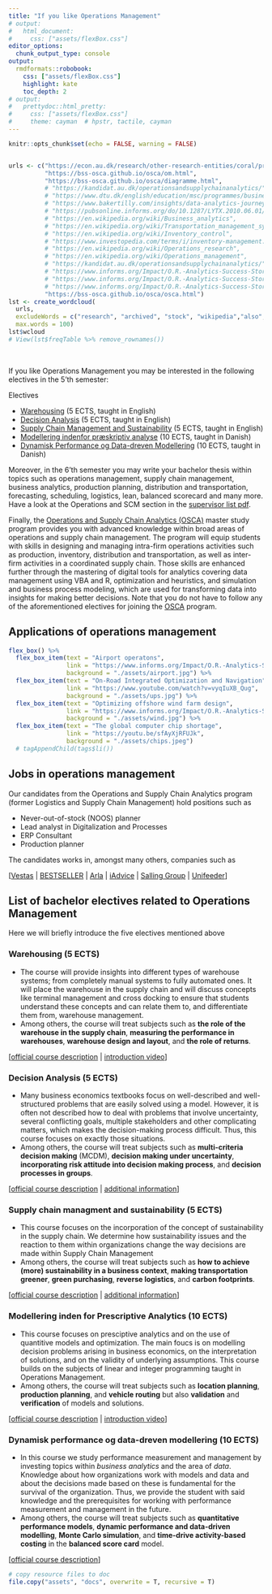 ```yaml
---
title: "If you like Operations Management"
# output: 
#   html_document:
#     css: ["assets/flexBox.css"]
editor_options: 
  chunk_output_type: console
output:
  rmdformats::robobook:
    css: ["assets/flexBox.css"]
    highlight: kate
    toc_depth: 2
# output:
#   prettydoc::html_pretty:
#     css: ["assets/flexBox.css"]
#     theme: cayman  # hpstr, tactile, cayman 
---
```


```r
knitr::opts_chunk$set(echo = FALSE, warning = FALSE)
```

```r
```


```r
urls <- c("https://econ.au.dk/research/other-research-entities/coral/profile/",
          "https://bss-osca.github.io/osca/om.html",
          "https://bss-osca.github.io/osca/diagramme.html",
          # "https://kandidat.au.dk/operationsandsupplychainanalytics/",
          # "https://www.dtu.dk/english/education/msc/programmes/business-analytics",
          # "https://www.bakertilly.com/insights/data-analytics-journey-where-to-start",
          # "https://pubsonline.informs.org/do/10.1287/LYTX.2010.06.01/full/",
          # "https://en.wikipedia.org/wiki/Business_analytics",
          # "https://en.wikipedia.org/wiki/Transportation_management_system",
          # "https://en.wikipedia.org/wiki/Inventory_control",
          # "https://www.investopedia.com/terms/i/inventory-management.asp",
          # "https://en.wikipedia.org/wiki/Operations_research",
          # "https://en.wikipedia.org/wiki/Operations_management",
          # "https://kandidat.au.dk/operationsandsupplychainanalytics/",
          # "https://www.informs.org/Impact/O.R.-Analytics-Success-Stories/Increasing-ride-share-efficiency-Better-outcomes-for-drivers-and-passengers",
          # "https://www.informs.org/Impact/O.R.-Analytics-Success-Stories/Improving-water-quality-with-operations-research",
          # "https://www.informs.org/Impact/O.R.-Analytics-Success-Stories/Optimizing-offshore-wind-farm-design-and-enabling-a-fossil-fuel-free-future",
          "https://bss-osca.github.io/osca/osca.html")
lst <- create_wordcloud(
  urls, 
  excludeWords = c("research", "archived", "stock", "wikipedia","also", "retrieved","can","informs","article","articles", "semester", "right", "among", "som", "hvis", "alle", "fag", "fra", "inden", "dansk", "din", "adds", "hvilke", "ects", "big", "seen", "many", "using", "course", "economics"), 
  max.words = 100)
lst$wcloud
# View(lst$freqTable %>% remove_rownames())
```

<br/>


If you like Operations Management you may be interested in the following electives in the 5'th semester:

Electives

  * [Warehousing](#warehousing) (5 ECTS, taught in English)
  * [Decision Analysis](#decisionanalysis) (5 ECTS, taught in English)
  * [Supply Chain Management and Sustainability](#scmSustain) (5 ECTS, taught in English)
  * [Modellering indenfor præskriptiv analyse](#mipa) (10 ECTS, taught in Danish)
  * [Dynamisk Performance og Data-dreven Modellering](#dynPerform) (10 ECTS, taught in Danish)

Moreover, in the 6'th semester you may write your bachelor thesis within topics such as operations management, supply chain management, business analytics, production planning, distribution and transportation, forecasting, scheduling, logistics, lean, balanced scorecard and many more. Have a look at the Operations and SCM section in the [supervisor list pdf](https://studerende.au.dk/studier/fagportaler/businessadm/bachelorprojekt-og-speciale/bachelorprojekt/). 



Finally, the [Operations and Supply Chain Analytics (OSCA)](osca.html) master study program provides you with advanced knowledge within broad areas of operations and supply chain management. The program will equip students with skills in designing and managing intra-firm operations activities such as production, inventory, distribution and transportation, as well as inter-firm activities in a coordinated supply chain. Those skills are enhanced further through the mastering of digital tools for analytics covering data management using VBA and R, optimization and heuristics, and simulation and business process modeling, which are used for transforming data into insights for making better decisions. Note that you do not have to follow any of the aforementioned electives for joining the [OSCA](osca.html) program.

## Applications of operations management

```r
flex_box() %>% 
  flex_box_item(text = "Airport operatons", 
                link = "https://www.informs.org/Impact/O.R.-Analytics-Success-Stories/Real-Time-Analytics-Improve-Airport-Operations",
                background = "./assets/airport.jpg") %>% 
  flex_box_item(text = "On-Road Integrated Optimization and Navigation", 
                link = "https://www.youtube.com/watch?v=vyqIuXB_Qug",
                background = "./assets/ups.jpg") %>% 
  flex_box_item(text = "Optimizing offshore wind farm design", 
                link = "https://www.informs.org/Impact/O.R.-Analytics-Success-Stories/Optimizing-offshore-wind-farm-design-and-enabling-a-fossil-fuel-free-future",
                background = "./assets/wind.jpg") %>%
  flex_box_item(text = "The global computer chip shortage", 
                link = "https://youtu.be/sfAyXjRFUJk",
                background = "./assets/chips.jpeg")
  # tagAppendChild(tags$li())
```

## Jobs in operations management

Our candidates from the Operations and Supply Chain Analytics program (former Logistics and Supply Chain Management) hold positions such as

* Never-out-of-stock (NOOS) planner
* Lead analyst in Digitalization and Processes
* ERP Consultant
* Production planner

The candidates works in, amongst many others, companies such as

[[Vestas](https://www.vestas.com/) | [BESTSELLER](https://about.bestseller.com/contact/general-contact) |
[Arla](https://www.arla.dk/om-arla/landmandsejet/) |
[iAdvice](https://www.iadvice.dk/?gclid=Cj0KCQjwgtWDBhDZARIsADEKwgMwhuI-B3umC8dVFm11A8Z5zAzZlsogkP_4Mlf7B3nSI4ETeY8ykpgaAlpDEALw_wcB) | 
[Salling Group](https://sallinggroup.com/om-os/) |
[Unifeeder](https://www.unifeeder.com/)]






## List of bachelor electives related to Operations Management

Here we will briefly introduce the five electives mentioned above

### Warehousing (5 ECTS) {#warehousing}
* The course will provide insights into different types of warehouse systems; from completely manual systems to fully automated ones. It will place the warehouse in the supply chain and will discuss concepts like terminal management and cross docking to ensure that students understand these concepts and can relate them to, and differentiate them from, warehouse management. 
* Among others, the course will treat subjects such as **the role of the warehouse in the supply chain**, **measuring the performance in warehouses**, **warehouse design and layout**, and **the role of returns**.

[[official course description](`r str_c("https://kursuskatalog.au.dk/da?year=", year(now()), "-", year(now())+1, "&search=warehouse&department=46")`) | [introduction video](https://youtu.be/FKK-IEM9RCI)]

### Decision Analysis (5 ECTS) {#decisionanalysis}
* Many business economics textbooks focus on well-described and well-structured problems that are easily solved using a model. However, it is often not described how to deal with problems that  involve uncertainty, several conflicting goals, multiple stakeholders and other complicating matters, which makes the decision-making process difficult. Thus, this course focuses on exactly those situations.
*   Among others, the course will treat subjects such as **multi-criteria decision making** (MCDM), **decision making under uncertainty**, **incorporating risk attitude into decision making process**, and **decision processes in groups**.

[[official course description](`r str_c("https://kursuskatalog.au.dk/da?year=", year(now()), "-", year(now())+1, "&search=decision%20analysis&department=46")`) | [additional information](assets/decision_analysis.pdf)]

### Supply chain managment and sustainability (5 ECTS) {#scmSustain}
* This course focuses on the incorporation of the concept of sustainability in the supply chain. We determine how sustainability issues and the reaction to them within organizations change the way decisions are made within Supply Chain Management
* Among others, the course will treat subjects such as **how to achieve (more) sustainability in a business context**, **making transportation greener**, **green purchasing**, **reverse logistics**, and **carbon footprints**.

[[official course description](`r str_c("https://kursuskatalog.au.dk/da?year=", year(now()), "-", year(now())+1, "&search=supply%20chain%20management%20and%20sustainability&department=46")`) | [additional information](assets/PresentationElectivesSCMS2021.pptx)]

### Modellering inden for Prescriptive Analytics (10 ECTS) {#mipa}
* This course focuses on presciptive analytics and on the use of quantitive models and optimization. The main foucs is on modelling decision problems arising in business economics, on the interpretation of solutions, and on the validity of underlying assumptions. This course builds on the subjects of linear and integer programming taught in Operations Management.
* Among others, the course will treat subjects such as **location planning**, **production planning**, and **vehicle routing** but also **validation** and **verification** of models and solutions. 

[[official course description](`r str_c("https://kursuskatalog.au.dk/da?year=", year(now()), "-", year(now())+1, "&search=modellering%20inden%20for%20prescriptive%20analytics&department=46")`) | [introduction video](https://www.loom.com/embed/2f1a9f5a9f614b5481e57313621c8252)]

### Dynamisk performance og data-dreven modellering (10 ECTS) {#dynPerform}
* In this course we study performance measurement and management by investing topics within *business analytics* and the area of *data*. Knowledge about how organizations work with models and data and about the decisions made based on these is fundamental for the survival of the organization. Thus, we provide the student with said knowledge and the prerequisites for working with performance measurement and management in the future.
* Among others, the course will treat subjects such as **quantitative performance models**, **dynamic performance and data-driven modelling**, **Monte Carlo simulation**, and **time-drive activity-based costing** in the **balanced score card** model.

[[official course description](`r str_c("https://kursuskatalog.au.dk/da?year=", year(now()), "-", year(now())+1, "&search=dynamisk%20performance&department=46")`)]



```r
# copy resource files to doc
file.copy("assets", "docs", overwrite = T, recursive = T)
```


